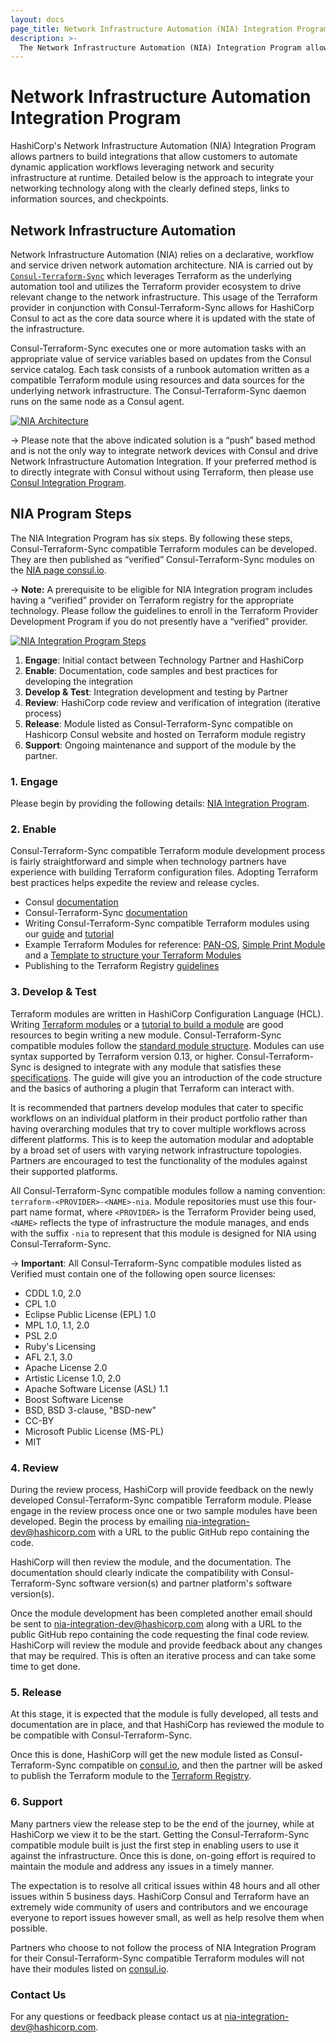 ```yaml
---
layout: docs
page_title: Network Infrastructure Automation (NIA) Integration Program
description: >-
  The Network Infrastructure Automation (NIA) Integration Program allows partners to develop Terraform modules for Consul-Terraform-Sync (CTS) that HashiCorp reviews to consider publishing as officially verified. Learn about how to participate in the program.
---
```


# Network Infrastructure Automation Integration Program

HashiCorp's Network Infrastructure Automation (NIA) Integration Program allows partners to build integrations that allow customers to automate dynamic application workflows leveraging network and security infrastructure at runtime. Detailed below is the approach to integrate your networking technology along with the clearly defined steps, links to information sources, and checkpoints.

## Network Infrastructure Automation

Network Infrastructure Automation (NIA) relies on a declarative, workflow and service driven network automation architecture. NIA is carried out by [`Consul-Terraform-Sync`](/consul/docs/nia) which leverages Terraform as the underlying automation tool and utilizes the Terraform provider ecosystem to drive relevant change to the network infrastructure. This usage of the Terraform provider in conjunction with Consul-Terraform-Sync allows for HashiCorp Consul to act as the core data source where it is updated with the state of the infrastructure.

Consul-Terraform-Sync executes one or more automation tasks with an appropriate value of service variables based on updates from the Consul service catalog. Each task consists of a runbook automation written as a compatible Terraform module using resources and data sources for the underlying network infrastructure. The Consul-Terraform-Sync daemon runs on the same node as a Consul agent.

[![NIA Architecture](https://consul.io/img/nia-highlevel-diagram.svg)](https://consul.io/img/nia-highlevel-diagram.svg)

-> Please note that the above indicated solution is a “push” based method and is not the only way to integrate network devices with Consul and drive Network Infrastructure Automation Integration. If your preferred method is to directly integrate with Consul without using Terraform, then please use [Consul Integration Program](/consul/docs/integrate/partnerships).

## NIA Program Steps

The NIA Integration Program has six steps. By following these steps, Consul-Terraform-Sync compatible Terraform modules can be developed. They are then published as “verified” Consul-Terraform-Sync modules on the [NIA page consul.io](https://www.consul.io/use-cases/network-infrastructure-automation).

-> **Note:** A prerequisite to be eligible for NIA Integration program includes having a “verified” provider on Terraform registry for the appropriate technology. Please follow the guidelines to enroll in the Terraform Provider Development Program if you do not presently have a “verified” provider.

[![NIA Integration Program Steps](https://consul.io/img/nia-integration-program.png)](https://consul.io/img/nia-integration-program.png)

1. **Engage**: Initial contact between Technology Partner and HashiCorp
2. **Enable**: Documentation, code samples and best practices for developing the integration
3. **Develop & Test**: Integration development and testing by Partner
4. **Review**: HashiCorp code review and verification of integration (iterative process)
5. **Release**: Module listed as Consul-Terraform-Sync compatible on Hashicorp Consul website and hosted on Terraform module registry
6. **Support**: Ongoing maintenance and support of the module by the partner.

### 1. Engage

Please begin by providing the following details: [NIA Integration Program](https://docs.google.com/forms/d/1HtJXYQ36n83lFXEX-F_uIB7abUEMj95prSi5TSDMCXc/viewform?gxids=7757&edit_requested=true).

### 2. Enable

Consul-Terraform-Sync compatible Terraform module development process is fairly straightforward and simple when technology partners have experience with building Terraform configuration files. Adopting Terraform best practices helps expedite the review and release cycles.

- Consul [documentation](/consul/docs)
- Consul-Terraform-Sync [documentation](/consul/docs/nia)
- Writing Consul-Terraform-Sync compatible Terraform modules using our [guide](/consul/docs/nia/terraform-modules) and [tutorial](/consul/tutorials/network-infrastructure-automation/consul-terraform-sync-module?utm_source=docs)
- Example Terraform Modules for reference: [PAN-OS](https://registry.terraform.io/modules/PaloAltoNetworks/dag-nia/panos/latest), [Simple Print Module](https://registry.terraform.io/modules/findkim/print/cts/latest) and a [Template to structure your Terraform Modules](https://github.com/hashicorp/consul-terraform-sync-template-module)
- Publishing to the Terraform Registry [guidelines](/terraform/registry/modules/publish)

### 3. Develop & Test

Terraform modules are written in HashiCorp Configuration Language (HCL). Writing [Terraform modules](/terraform/language/modules/develop) or a [tutorial to build a module](/terraform/tutorials/modules/module-create) are good resources to begin writing a new module.
Consul-Terraform-Sync compatible modules follow the [standard module structure](/terraform/language/modules/develop). Modules can use syntax supported by Terraform version 0.13, or higher. Consul-Terraform-Sync is designed to integrate with any module that satisfies these [specifications](/consul/docs/nia/terraform-modules#module-specifications). The guide will give you an introduction of the code structure and the basics of authoring a plugin that Terraform can interact with.

It is recommended that partners develop modules that cater to specific workflows on an individual platform in their product portfolio rather than having overarching modules that try to cover multiple workflows across different platforms. This is to keep the automation modular and adoptable by a broad set of users with varying network infrastructure topologies. Partners are encouraged to test the functionality of the modules against their supported platforms.

All Consul-Terraform-Sync compatible modules follow a naming convention: `terraform-<PROVIDER>-<NAME>-nia`. Module repositories must use this four-part name format, where `<PROVIDER>` is the Terraform Provider being used, `<NAME>` reflects the type of infrastructure the module manages, and ends with the suffix `-nia` to represent that this module is designed for NIA using Consul-Terraform-Sync.

-> **Important**: All Consul-Terraform-Sync compatible modules listed as Verified must contain one of the following open source licenses:

- CDDL 1.0, 2.0
- CPL 1.0
- Eclipse Public License (EPL) 1.0
- MPL 1.0, 1.1, 2.0
- PSL 2.0
- Ruby's Licensing
- AFL 2.1, 3.0
- Apache License 2.0
- Artistic License 1.0, 2.0
- Apache Software License (ASL) 1.1
- Boost Software License
- BSD, BSD 3-clause, "BSD-new"
- CC-BY
- Microsoft Public License (MS-PL)
- MIT

### 4. Review

During the review process, HashiCorp will provide feedback on the newly developed Consul-Terraform-Sync compatible Terraform module. Please engage in the review process once one or two sample modules have been developed. Begin the process by emailing nia-integration-dev@hashicorp.com with a URL to the public GitHub repo containing the code.

HashiCorp will then review the module, and the documentation. The documentation should clearly indicate the compatibility with Consul-Terraform-Sync software version(s) and partner platform's software version(s).

Once the module development has been completed another email should be sent to nia-integration-dev@hashicorp.com along with a URL to the public GitHub repo containing the code requesting the final code review. HashiCorp will review the module and provide feedback about any changes that may be required. This is often an iterative process and can take some time to get done.

### 5. Release

At this stage, it is expected that the module is fully developed, all tests and documentation are in place, and that HashiCorp has reviewed the module to be compatible with Consul-Terraform-Sync.

Once this is done, HashiCorp will get the new module listed as Consul-Terraform-Sync compatible on [consul.io](/consul/docs/nia/usage/requirements#partner-terraform-modules), and then the partner will be asked to publish the Terraform module to the [Terraform Registry](https://registry.terraform.io/browse/modules).

### 6. Support

Many partners view the release step to be the end of the journey, while at HashiCorp we view it to be the start. Getting the Consul-Terraform-Sync compatible module built is just the first step in enabling users to use it against the infrastructure. Once this is done, on-going effort is required to maintain the module and address any issues in a timely manner.

The expectation is to resolve all critical issues within 48 hours and all other issues within 5 business days. HashiCorp Consul and Terraform have an extremely wide community of users and contributors and we encourage everyone to report issues however small, as well as help resolve them when possible.

Partners who choose to not follow the process of NIA Integration Program for their Consul-Terraform-Sync compatible Terraform modules will not have their modules listed on [consul.io](/consul/docs/nia/usage/requirements#partner-terraform-modules).

### Contact Us

For any questions or feedback please contact us at nia-integration-dev@hashicorp.com.
